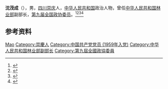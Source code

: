'''沈茂成'''（{{bd|1934年|}}），男，[[四川|四川]][[崇庆|崇庆]]人，[[中华人民共和国|中华人民共和国]]政治人物，曾任[[中华人民共和国林业部|中华人民共和国林业部]]副部长，[[第九届全国政协委员|第九届全国政协委员]]。<ref>{{Cite book|title=中国共产党名人录|author=于俊道主编|publisher=四川人民出版社|year=1997|isbn=|location=成都|pages=}}</ref><ref>{{Cite book|title=中国共产党人名大辞典|author=盛平主编|publisher=中国国际广播出版社|year=1991|isbn=|location=北京|pages=}}</ref><ref>{{cite book|title=中囯人名大辞典·当代人物卷|author=廖盖隆等编|year=1990|publisher=上海辞书出版社|location=上海|page=}}</ref><ref>{{Cite book|title=中华人民共和国职官志|author=何虎生, 李耀东, 向常福主编|publisher=中国社会出版社|year=2003|isbn=9787800883934|location=北京|pages=}}</ref>

== 参考资料 ==
{{reflist}}

{{中国人物小作品}}

{{Authority control}}
{{DEFAULTSORT:Shen沈}}
[[Category:沈姓|Mao]]
[[Category:崇慶人|Category:崇慶人]]
[[Category:中国共产党党员_(1959年入党)|Category:中国共产党党员 (1959年入党)]]
[[Category:中华人民共和国林业部副部长|Category:中华人民共和国林业部副部长]]
[[Category:第九屆全國政協委員|Category:第九屆全國政協委員]]